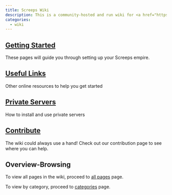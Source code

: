```yaml
---
title: Screeps Wiki
description: This is a community-hosted and run wiki for <a href="https://screeps.com/" target="_blank" rel="noopener noreferrer">Screeps</a>, the world's first MMO strategy sandbox game for programmers.
categories:
  - wiki
---
```


## [Getting Started](/Getting_Started)

These pages will guide you through setting up your Screeps empire.

## [Useful Links](/Useful_Links)

Other online resources to help you get started

## [Private Servers](/category/Private_Server)

How to install and use private servers

## [Contribute](/Contribute)

The wiki could always use a hand! Check out our contribution page to see where you can help.

## Overview-Browsing

To view all pages in the wiki, proceed to [all pages](/AllPages) page.

To view by category, proceed to [categories](/Categories) page.
